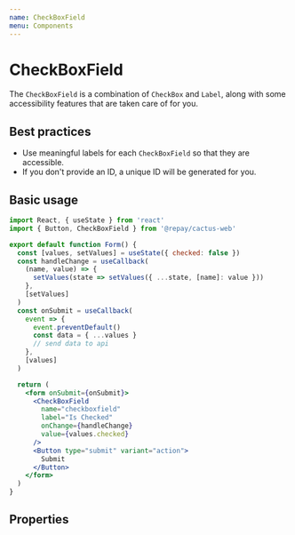 ```yaml
---
name: CheckBoxField
menu: Components
---
```



# CheckBoxField

The `CheckBoxField` is a combination of `CheckBox` and `Label`, along with some accessibility features that are taken care of for you.

## Best practices

- Use meaningful labels for each `CheckBoxField` so that they are accessible.
- If you don't provide an ID, a unique ID will be generated for you.

## Basic usage

```jsx
import React, { useState } from 'react'
import { Button, CheckBoxField } from '@repay/cactus-web'

export default function Form() {
  const [values, setValues] = useState({ checked: false })
  const handleChange = useCallback(
    (name, value) => {
      setValues(state => setValues({ ...state, [name]: value }))
    },
    [setValues]
  )
  const onSubmit = useCallback(
    event => {
      event.preventDefault()
      const data = { ...values }
      // send data to api
    },
    [values]
  )

  return (
    <form onSubmit={onSubmit}>
      <CheckBoxField
        name="checkboxfield"
        label="Is Checked"
        onChange={handleChange}
        value={values.checked}
      />
      <Button type="submit" variant="action">
        Submit
      </Button>
    </form>
  )
}
```

## Properties

<PropsTable of={CheckBoxField} />
